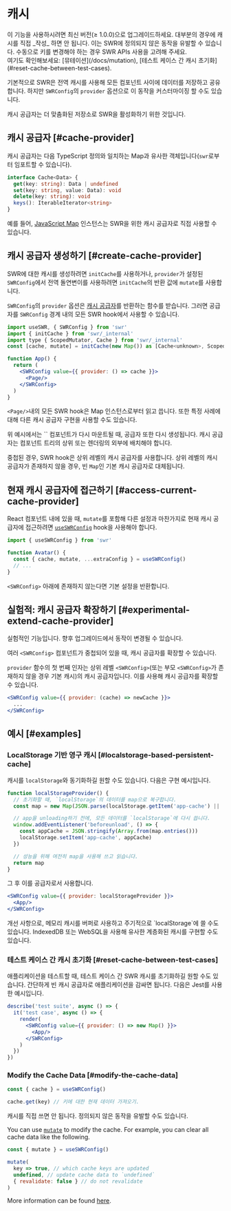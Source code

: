 
# 캐시

<Callout>
  이 기능을 사용하시려면 최신 버전(≥ 1.0.0)으로 업그레이드하세요.
</Callout>

<Callout emoji="⚠️">
  대부분의 경우에 캐시를 직접 _작성_ 하면 안 됩니다. 이는 SWR에 정의되지 않은 동작을 유발할 수 있습니다. 수동으로 키를 변경해야 하는 경우 SWR APIs 사용을 고려해 주세요.<br/>
  여기도 확인해보세요: [뮤테이션](/docs/mutation), [테스트 케이스 간 캐시 초기화](#reset-cache-between-test-cases).
</Callout>

기본적으로 SWR은 전역 캐시를 사용해 모든 컴포넌트 사이에 데이터를 저장하고 공유합니다. 하지만 `SWRConfig`의 `provider` 옵션으로 이 동작을 커스터마이징 할 수도 있습니다.

캐시 공급자는 더 맞춤화된 저장소로 SWR을 활성화하기 위한 것입니다.

## 캐시 공급자 [#cache-provider]

캐시 공급자는 다음 TypeScript 정의와 일치하는 Map과 유사한 객체입니다(`swr`로부터 임포트할 수 있습니다).

```typescript
interface Cache<Data> {
  get(key: string): Data | undefined
  set(key: string, value: Data): void
  delete(key: string): void
  keys(): IterableIterator<string>
}
```

예를 들어, [JavaScript Map](https://developer.mozilla.org/en-US/docs/Web/JavaScript/Reference/Global_Objects/Map) 인스턴스는 SWR을 위한 캐시 공급자로 직접 사용할 수 있습니다.

## 캐시 공급자 생성하기 [#create-cache-provider]

SWR에 대한 캐시를 생성하려면 `initCache`를 사용하거나, `provider`가 설정된 `SWRConfig`에서 전역 돌연변이를 사용하려면 `initCache`의 반환 값에 `mutate`를 사용합니다.

`SWRConfig`의 `provider` 옵션은 [캐시 공급자](#cache-provider)를 반환하는 함수를 받습니다. 그러면 공급자를 `SWRConfig` 경계 내의 모든 SWR hook에서 사용할 수 있습니다.

```jsx
import useSWR, { SWRConfig } from 'swr'
import { initCache } from 'swr/_internal'
import type { ScopedMutator, Cache } from 'swr/_internal'
const [cache, mutate] = initCache(new Map()) as [Cache<unknown>, ScopedMutator]

function App() {
  return (
    <SWRConfig value={{ provider: () => cache }}>
      <Page/>
    </SWRConfig>
  )
}
```

`<Page/>`내의 모든 SWR hook은 Map 인스턴스로부터 읽고 씁니다. 또한 특정 사례에 대해 다른 캐시 공급자 구현을 사용할 수도 있습니다.

<Callout>
  위 예시에서는 `<App/>` 컴포넌트가 다시 마운트될 때, 공급자 또한 다시 생성됩니다. 캐시 공급자는 컴포넌트 트리의 상위 또는 렌더링의 외부에 배치해야 합니다.
</Callout>


<div className="my-8">
  <Cache/>
</div>

중첩된 경우, SWR hook은 상위 레벨의 캐시 공급자를 사용합니다. 상위 레벨의 캐시 공급자가 존재하지 않을 경우, 빈 `Map`인 기본 캐시 공급자로 대체됩니다.

## 현재 캐시 공급자에 접근하기 [#access-current-cache-provider]

React 컴포넌트 내에 있을 때, `mutate`를 포함해 다른 설정과 마찬가지로 현재 캐시 공급자에 접근하려면 [`useSWRConfig`](/docs/global-configuration#access-to-global-configurations) hook을 사용해야 합니다.

```jsx
import { useSWRConfig } from 'swr'

function Avatar() {
  const { cache, mutate, ...extraConfig } = useSWRConfig()
  // ...
}
```

`<SWRConfig>` 아래에 존재하지 않는다면 기본 설정을 반환합니다.

## 실험적: 캐시 공급자 확장하기 [#experimental-extend-cache-provider]

<Callout emoji="🧪">
  실험적인 기능입니다. 향후 업그레이드에서 동작이 변경될 수 있습니다.
</Callout>

여러 `<SWRConfig>` 컴포넌트가 중첩되어 있을 때, 캐시 공급자를 확장할 수 있습니다.

`provider` 함수의 첫 번째 인자는 상위 레벨 `<SWRConfig>`(또는 부모 `<SWRConfig>`가 존재하지 않을 경우 기본 캐시)의 캐시 공급자입니다. 이를 사용해 캐시 공급자를 확장할 수 있습니다.

```jsx
<SWRConfig value={{ provider: (cache) => newCache }}>
  ...
</SWRConfig>
```

## 예시 [#examples]

### LocalStorage 기반 영구 캐시 [#localstorage-based-persistent-cache]

캐시를 `localStorage`와 동기화하길 원할 수도 있습니다. 다음은 구현 예시입니다.

```jsx
function localStorageProvider() {
  // 초기화할 때, `localStorage`의 데이터를 map으로 복구합니다.
  const map = new Map(JSON.parse(localStorage.getItem('app-cache') || '[]'))

  // app을 unloading하기 전에, 모든 데이터를 `localStorage`에 다시 씁니다.
  window.addEventListener('beforeunload', () => {
    const appCache = JSON.stringify(Array.from(map.entries()))
    localStorage.setItem('app-cache', appCache)
  })

  // 성능을 위해 여전히 map을 사용해 쓰고 읽습니다.
  return map
}
```

그 후 이를 공급자로서 사용합니다.

```jsx
<SWRConfig value={{ provider: localStorageProvider }}>
  <App/>
</SWRConfig>
```

<Callout>
  개선 사항으로, 메모리 캐시를 버퍼로 사용하고 주기적으로 `localStorage`에 쓸 수도 있습니다. IndexedDB 또는 WebSQL을 사용해 유사한 계층화된 캐시를 구현할 수도 있습니다.
</Callout>

### 테스트 케이스 간 캐시 초기화 [#reset-cache-between-test-cases]

애플리케이션을 테스트할 때, 테스트 케이스 간 SWR 캐시를 초기화하길 원할 수도 있습니다. 간단하게 빈 캐시 공급자로 애플리케이션을 감싸면 됩니다. 다음은 Jest를 사용한 예시입니다.

```jsx
describe('test suite', async () => {
  it('test case', async () => {
    render(
      <SWRConfig value={{ provider: () => new Map() }}>
        <App/>
      </SWRConfig>
    )
  })
})
```

### Modify the Cache Data [#modify-the-cache-data]

```jsx
const { cache } = useSWRConfig()

cache.get(key) // 키에 대한 현재 데이터 가져오기.
```

<Callout emoji="🚨" type="error">
  캐시를 직접 쓰면 안 됩니다. 정의되지 않은 동작을 유발할 수도 있습니다.
</Callout>

You can use [`mutate`](/docs/mutation) to modify the cache. For example, you can clear all cache data like the following.

```jsx
const { mutate } = useSWRConfig()

mutate(
  key => true, // which cache keys are updated
  undefined, // update cache data to `undefined`
  { revalidate: false } // do not revalidate
)
```

More information can be found [here](/docs/arguments#multiple-arguments).
